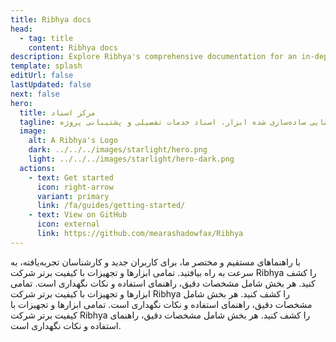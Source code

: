 ```yaml
---
title: Ribhya docs
head:
  - tag: title
    content: Ribhya docs
description: Explore Ribhya's comprehensive documentation for an in-depth look at our premium tools and construction services.
template: splash
editUrl: false
lastUpdated: false
next: false
hero:
  title: مرکز اسناد
  tagline: مرکز مرکزی شما برای راهنمایی ساده‌سازی شده ابزار، اسناد خدمات تفصیلی و پشتیبانی پروژه.
  image:
    alt: A Ribhya's Logo
    dark: ../../../images/starlight/hero.png
    light: ../../../images/starlight/hero-dark.png
  actions:
    - text: Get started
      icon: right-arrow
      variant: primary
      link: /fa/guides/getting-started/
    - text: View on GitHub
      icon: external
      link: https://github.com/mearashadowfax/Ribhya
---
```



<CardGrid stagger>
  <Card title="راهنمای شروع سریع" icon="document">
    با راهنماهای مستقیم و مختصر ما، برای کاربران جدید و کارشناسان تجربه‌یافته،
    به سرعت به راه بیافتید.
  </Card>
  <Card title="ابزارها و تجهیزات" icon="seti:eslint">
    تمامی ابزارها و تجهیزات با کیفیت برتر شرکت Ribhya را کشف کنید. هر بخش شامل
    مشخصات دقیق، راهنمای استفاده و نکات نگهداری است.
  </Card>
  <Card title="خدمات ساخت و ساز" icon="seti:puppet">
    تمامی ابزارها و تجهیزات با کیفیت برتر شرکت Ribhya را کشف کنید. هر بخش شامل
    مشخصات دقیق، راهنمای استفاده و نکات نگهداری است.
  </Card>
  <Card title="مباحث پیشرفته" icon="seti:terraform">
    تمامی ابزارها و تجهیزات با کیفیت برتر شرکت Ribhya را کشف کنید. هر بخش شامل
    مشخصات دقیق، راهنمای استفاده و نکات نگهداری است.
  </Card>
</CardGrid>
